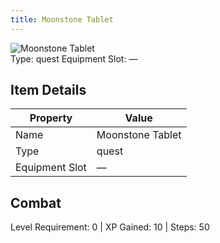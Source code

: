 ```yaml
---
title: Moonstone Tablet
---
```


<div className="flex items-start gap-6 mb-8">
  <div className="flex-shrink-0">
    <img src="/assets/quest_items/moonstone_tablet.png" alt="Moonstone Tablet" className="w-24 h-24 border rounded-lg" />
  </div>
  <div className="flex-1">
    <div className="space-y-2">
            <div className="flex flex-wrap gap-4 text-sm">
        <span className="px-2 py-1 bg-green-100 dark:bg-green-900 rounded-md">
          Type: quest
        </span>
        <span className="px-2 py-1 bg-purple-100 dark:bg-purple-900 rounded-md">
          Equipment Slot: —
        </span>
      </div>
    </div>
  </div>
</div>

## Item Details
| Property | Value |
|----------|-------|
| Name | Moonstone Tablet |
| Type | quest |
| Equipment Slot | — |

## Combat
Level Requirement: 0 | XP Gained: 10 | Steps: 50
